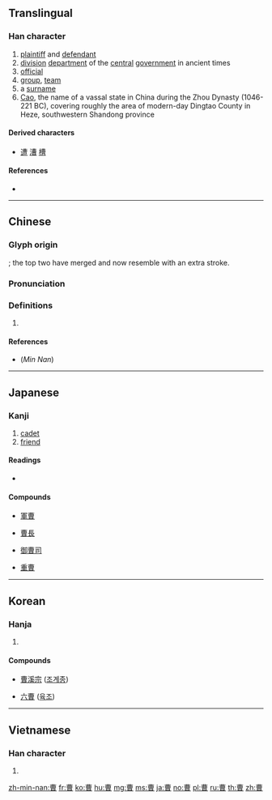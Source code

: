 {{character info/new}}
{{also|曺}}
==Translingual==

===Han character===
{{Han char|rn=73|rad=曰|as=07|sn=11|four=55606|canj=TWA|ids=⿱⿻一曲曰}}

# [[plaintiff]] and [[defendant]]
# [[division]] [[department]] of the [[central]] [[government]] in ancient times
# [[official]]
# [[group]], [[team]]
# a [[surname]]
#[[Cao]], the name of a vassal state in China during the Zhou Dynasty (1046-221 BC), covering roughly the area of modern-day Dingtao County in Heze, southwestern Shandong province

====Derived characters====
* [[遭]] [[漕]] [[槽]]

====References====
* {{Han ref|kx=0502.130|dkj=14297|dj=0876.030|hdz=21511.060|uh=66F9|ud=26361|bh=B1E4|bd=45540}}

----

==Chinese==
{{zh-forms}}

===Glyph origin===
{{Han etym}}
{{Han compound|東|東|曰}}; the top two {{lang|zh|東}} have merged and now resemble {{m|zh|曲}} with an extra stroke.

===Pronunciation===
{{zh-pron
|m=cáo
|c=cou4
|h=pfs=chhò
|md=cò̤
|mn=chô
|w=3zau
|mc=y
|oc=y
|ma=
|cat=n
}}

===Definitions===
{{zh-hanzi}}

# {{rfdef|lang=zh}}

====References====
* (''Min Nan'') {{thcwd|41170}}

----

==Japanese==

===Kanji===
{{ja-kanji|grade=c|rs=曰07}}

# [[cadet]]
# [[friend]]

====Readings====
* {{ja-readings|goon=[[ぞう]] (zō), {{qualifier|historical}} [[ざう]] (zau)|kanon=[[そう]] (sō), {{qualifier|historical}} [[さう]] (sau)|kun=[[つかさ]] (tsukasa), [[ともがら]] (tomogara), [[へや]] (heya)}}

====Compounds====
{{top4}}
* [[軍曹]]
{{mid4}}
* [[曹長]]
{{mid4}}
* [[御曹司]]
{{mid4}}
* [[重曹]]
{{bottom}}

----

==Korean==

===Hanja===
{{ko-hanja|hangeul=조|eumhun=|rv=jo|mr=cho|y=co}}

# {{defn|lang=ko|sort=曰07}}

====Compounds====
{{top4}}
* [[曹溪宗]] ([[조계종]])
{{mid4}}
* [[六曹]] ([[육조]])
{{mid4}}
{{bottom}}

----

==Vietnamese==

===Han character===
{{vi-hantu|[[tào]]|rs=曰07}}

# {{defn|lang=vi|sort=曰07}}

[[zh-min-nan:曹]]
[[fr:曹]]
[[ko:曹]]
[[hu:曹]]
[[mg:曹]]
[[ms:曹]]
[[ja:曹]]
[[no:曹]]
[[pl:曹]]
[[ru:曹]]
[[th:曹]]
[[zh:曹]]
